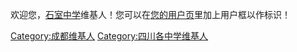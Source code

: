 欢迎您，[[石室中学|石室中学]]维基人！您可以在[[Special:我的用户页|您的用户页]]里加上{{tl|User 石室中学}}用户框以作标识！

[[Category:成都维基人|Category:成都维基人]]
[[Category:四川各中学维基人|Category:四川各中学维基人]]